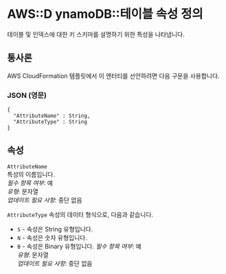 # AWS::D ynamoDB::테이블 속성 정의

테이블 및 인덱스에 대한 키 스키마를 설명하기 위한 특성을 나타냅니다.

## 통사론

AWS CloudFormation 템플릿에서 이 엔터티를 선언하려면 다음 구문을 사용합니다.

### JSON (영문)

```
{
  "AttributeName" : String,
  "AttributeType" : String
}
```

## 속성

`AttributeName`  
특성의 이름입니다.  
_필수 항목 여부_: 예  
_유형_: 문자열  
_업데이트 필요 사항_: 중단 없음

`AttributeType` 속성의 데이터 형식으로, 다음과 같습니다.

- `S` - 속성은 String 유형입니다.
- `N` - 속성은 숫자 유형입니다.
- `B` - 속성은 Binary 유형입니다.
  _필수 항목 여부_: 예  
  _유형_: 문자열  
  _업데이트 필요 사항_: 중단 없음
